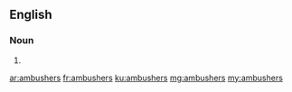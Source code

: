 ==English==

===Noun===
{{head|en|noun plural form}}

# {{plural of|ambusher|lang=en}}

[[ar:ambushers]]
[[fr:ambushers]]
[[ku:ambushers]]
[[mg:ambushers]]
[[my:ambushers]]